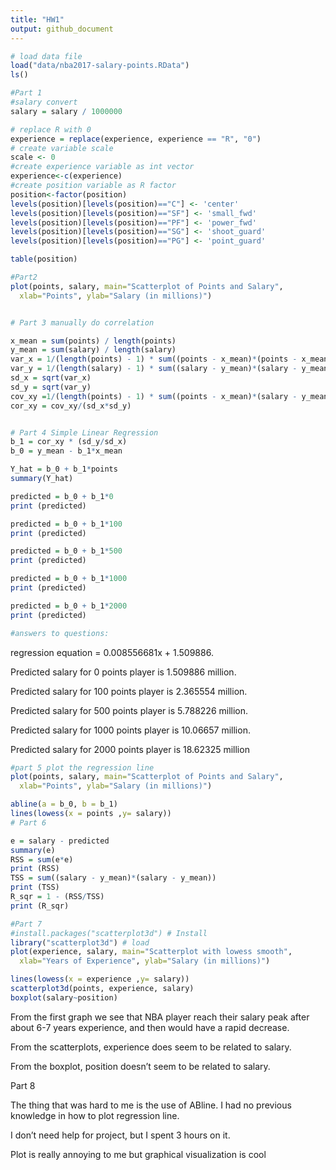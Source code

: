 ```yaml
---
title: "HW1"
output: github_document
---
```


```r
# load data file
load("data/nba2017-salary-points.RData")
ls()

#Part 1
#salary convert
salary = salary / 1000000

# replace R with 0
experience = replace(experience, experience == "R", "0")
# create variable scale
scale <- 0
#create experience variable as int vector
experience<-c(experience)
#create position variable as R factor
position<-factor(position)
levels(position)[levels(position)=="C"] <- 'center'
levels(position)[levels(position)=="SF"] <- 'small_fwd'
levels(position)[levels(position)=="PF"] <- 'power_fwd'
levels(position)[levels(position)=="SG"] <- 'shoot_guard'
levels(position)[levels(position)=="PG"] <- 'point_guard'

table(position)

#Part2
plot(points, salary, main="Scatterplot of Points and Salary",
  xlab="Points", ylab="Salary (in millions)")


# Part 3 manually do correlation

x_mean = sum(points) / length(points)
y_mean = sum(salary) / length(salary)
var_x = 1/(length(points) - 1) * sum((points - x_mean)*(points - x_mean))
var_y = 1/(length(salary) - 1) * sum((salary - y_mean)*(salary - y_mean))
sd_x = sqrt(var_x)
sd_y = sqrt(var_y)
cov_xy =1/(length(points) - 1) * sum((points - x_mean)*(salary - y_mean))
cor_xy = cov_xy/(sd_x*sd_y)


# Part 4 Simple Linear Regression
b_1 = cor_xy * (sd_y/sd_x)
b_0 = y_mean - b_1*x_mean

Y_hat = b_0 + b_1*points
summary(Y_hat)

predicted = b_0 + b_1*0
print (predicted)

predicted = b_0 + b_1*100
print (predicted)

predicted = b_0 + b_1*500
print (predicted)

predicted = b_0 + b_1*1000
print (predicted)

predicted = b_0 + b_1*2000
print (predicted)

#answers to questions:
```
regression equation = 0.008556681x + 1.509886.

Predicted salary for 0 points player is 1.509886 million.

Predicted salary for 100 points player is 2.365554 million.

Predicted salary for 500 points player is 5.788226 million.

Predicted salary for 1000 points player is 10.06657 million.

Predicted salary for 2000 points player is 18.62325 million



```r
#part 5 plot the regression line
plot(points, salary, main="Scatterplot of Points and Salary",
  xlab="Points", ylab="Salary (in millions)")

abline(a = b_0, b = b_1)
lines(lowess(x = points ,y= salary))
# Part 6

e = salary - predicted
summary(e)
RSS = sum(e*e)
print (RSS)
TSS = sum((salary - y_mean)*(salary - y_mean))
print (TSS)
R_sqr = 1 - (RSS/TSS)
print (R_sqr)

```

```r
#Part 7
#install.packages("scatterplot3d") # Install
library("scatterplot3d") # load
plot(experience, salary, main="Scatterplot with lowess smooth",
  xlab="Years of Experience", ylab="Salary (in millions)")

lines(lowess(x = experience ,y= salary))
scatterplot3d(points, experience, salary)
boxplot(salary~position)

```

From the first graph we see that NBA player reach their salary peak after about 6-7 years experience, and then would have a rapid decrease.

From the scatterplots, experience does seem to be related to salary.

From the boxplot, position doesn't seem to be related to salary.



Part 8

The thing that was hard to me is the use of ABline. I had no previous knowledge in how to plot regression line. 

I don't need help for project, but I spent 3 hours on it.

Plot is really annoying to me but graphical visualization is cool
